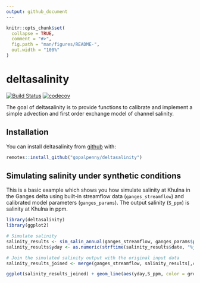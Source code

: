 ```yaml
---
output: github_document
---
```


<!-- README.md is generated from README.Rmd. Please edit that file -->

```r
knitr::opts_chunk$set(
  collapse = TRUE,
  comment = "#>",
  fig.path = "man/figures/README-",
  out.width = "100%"
)
```

# deltasalinity

<!-- badges: start -->
[![Build Status](https://travis-ci.com/gopalpenny/deltasalinity.svg?branch=main)](https://travis-ci.com/gopalpenny/deltasalinity)
[![codecov](https://codecov.io/gh/gopalpenny/deltasalinity/branch/main/graph/badge.svg?token=JQA0SJA46D)](https://codecov.io/gh/gopalpenny/deltasalinity)
<!-- badges: end -->

The goal of deltasalinity is to provide functions to calibrate and implement a simple advection and first order exchange model of channel salinity. 

## Installation

You can install deltasalinity from [github](https://github.com/gopalpenny/deltasalinity) with:

``` r
remotes::install_github("gopalpenny/deltasalinity")
```

## Simulating salinity under synthetic conditions

This is a basic example which shows you how simulate salinity at Khulna in the Ganges delta using built-in streamflow data (`ganges_streamflow`) and calibrated model parameters (`ganges_params`). The output salinity (`S_ppm`) is salinity at Khulna in ppm.

```r
library(deltasalinity)
library(ggplot2)

# Simulate salinity
salinity_results <- sim_salin_annual(ganges_streamflow, ganges_params$param)
salinity_results$yday <- as.numeric(strftime(salinity_results$date, "%j"))

# Join the simulated salinity output with the original input data
salinity_results_joined <- merge(ganges_streamflow, salinity_results[,c("date","S_ppm")], by = "date")

ggplot(salinity_results_joined) + geom_line(aes(yday,S_ppm, color = group))
```


